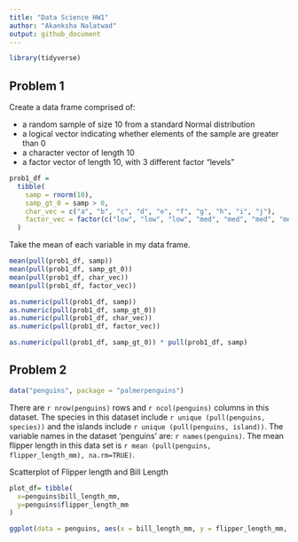 ```yaml
---
title: "Data Science HW1"
author: "Akanksha Nalatwad"
output: github_document
---
```


```r
library(tidyverse)
```

## Problem 1

Create a data frame comprised of:

* a random sample of size 10 from a standard Normal distribution
* a logical vector indicating whether elements of the sample are greater than 0
* a character vector of length 10
* a factor vector of length 10, with 3 different factor “levels”

```r
prob1_df = 
  tibble(
    samp = rnorm(10),
    samp_gt_0 = samp > 0,
    char_vec = c("a", "b", "c", "d", "e", "f", "g", "h", "i", "j"),
    factor_vec = factor(c("low", "low", "low", "med", "med", "med", "med", "high", "high", "high"))
  )
```
Take the mean of each variable in my data frame.

```r
mean(pull(prob1_df, samp))
mean(pull(prob1_df, samp_gt_0))
mean(pull(prob1_df, char_vec))
mean(pull(prob1_df, factor_vec))
```

```r
as.numeric(pull(prob1_df, samp))
as.numeric(pull(prob1_df, samp_gt_0))
as.numeric(pull(prob1_df, char_vec))
as.numeric(pull(prob1_df, factor_vec))
```

```r
as.numeric(pull(prob1_df, samp_gt_0)) * pull(prob1_df, samp)
```

## Problem 2

```r
data("penguins", package = "palmerpenguins")


```
There are `r nrow(penguins)` rows and `r ncol(penguins)` columns in this dataset. 
The species in this dataset include `r unique (pull(penguins, species))` and the islands include `r unique (pull(penguins, island))`.
The variable names in the dataset 'penguins' are: `r names(penguins)`.
The mean flipper length in this data set is `r mean (pull(penguins, flipper_length_mm), na.rm=TRUE)`.

Scatterplot of Flipper length and Bill Length

```r
plot_df= tibble(
  x=penguins$bill_length_mm,
  y=penguins$flipper_length_mm
)

ggplot(data = penguins, aes(x = bill_length_mm, y = flipper_length_mm, color = species)) + geom_point()
```





